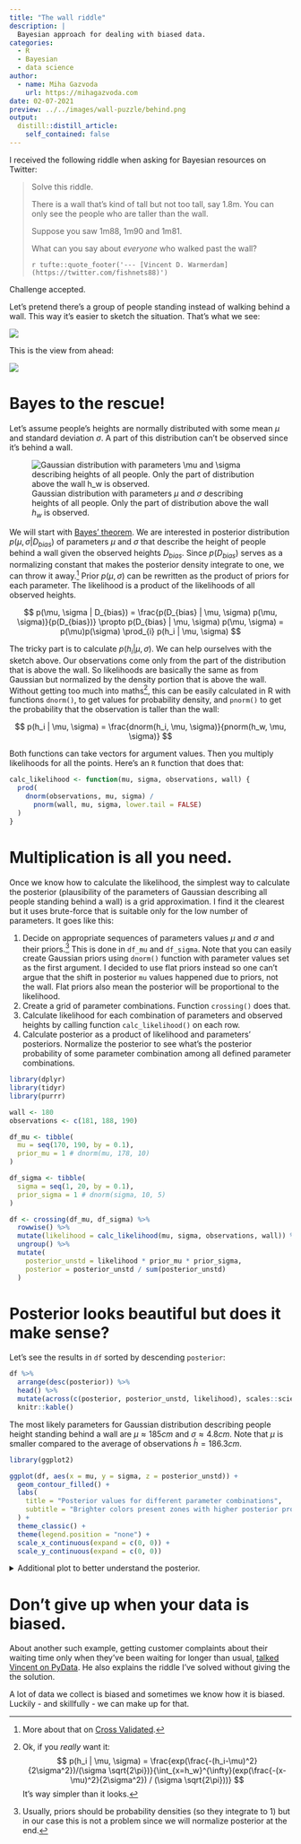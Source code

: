 ```yaml
---
title: "The wall riddle"
description: |
  Bayesian approach for dealing with biased data. 
categories:
  - R
  - Bayesian
  - data science
author:
  - name: Miha Gazvoda
    url: https://mihagazvoda.com
date: 02-07-2021
preview: ../../images/wall-puzzle/behind.png
output:
  distill::distill_article:
    self_contained: false
---
```


I received the following riddle when asking for Bayesian resources on Twitter:

> Solve this riddle.
>
> There is a wall that's kind of tall but not too tall, say 1.8m. You can only see the people who are taller than the wall.
>
> Suppose you saw 1m88, 1m90 and 1m81.
>
> What can you say about *everyone* who walked past the wall?
>
> `r tufte::quote_footer('--- [Vincent D. Warmerdam](https://twitter.com/fishnets88)')`

Challenge accepted.

Let's pretend there's a group of people standing instead of walking behind a wall. This way it's easier to sketch the situation. That's what we see:

![](../../images/wall-puzzle/behind.png)

This is the view from ahead:

![](../../images/wall-puzzle/front.png)

# Bayes to the rescue!

Let's assume people's heights are normally distributed with some mean $\mu$ and standard deviation $\sigma$. A part of this distribution can't be observed since it's behind a wall.

![Gaussian distribution with parameters $\mu$ and $\sigma$ describing heights of all people. Only the part of distribution above the wall $h_w$ is observed.](../../images/wall-puzzle/gaussian.png)

We will start with [Bayes' theorem](https://en.wikipedia.org/wiki/Bayes%27_theorem#Statement_of_theorem). We are interested in posterior distribution $p(\mu, \sigma | D_{bias})$ of parameters $\mu$ and $\sigma$ that describe the height of people behind a wall given the observed heights $D_{bias}$. Since $p(D_{bias})$ serves as a normalizing constant that makes the posterior density integrate to one, we can throw it away.^[More about that on [Cross Validated](https://stats.stackexchange.com/questions/12112/normalizing-constant-in-bayes-theorem).] Prior $p(\mu,\sigma)$ can be rewritten as the product of priors for each parameter. The likelihood is a product of the likelihoods of all observed heights.

$$
p(\mu, \sigma | D_{bias}) = \frac{p(D_{bias} | \mu, \sigma) p(\mu, \sigma)}{p(D_{bias})} \propto p(D_{bias} | \mu, \sigma) p(\mu, \sigma) = p(\mu)p(\sigma) \prod_{i} p(h_i | \mu, \sigma)
$$

The tricky part is to calculate $p(h_i | \mu, \sigma)$. We can help ourselves with the sketch above. Our observations come only from the part of the distribution that is above the wall. So likelihoods are basically the same as from Gaussian but normalized by the density portion that is above the wall. Without getting too much into maths^[Ok, if you *really* want it:
$$
p(h_i | \mu, \sigma) = \frac{exp(\frac{-(h_i-\mu)^2}{2\sigma^2})/(\sigma \sqrt{2\pi})}{\int_{x=h_w}^{\infty}(exp(\frac{-(x-\mu)^2}{2\sigma^2}) / (\sigma \sqrt{2\pi}))}
$$
It's way simpler than it looks.
], this can be easily calculated in R with functions `dnorm()`, to get values for probability density, and `pnorm()` to get the probability that the observation is taller than the wall:

$$
p(h_i | \mu, \sigma) = \frac{dnorm(h_i, \mu, \sigma)}{pnorm(h_w, \mu, \sigma)}
$$


Both functions can take vectors for argument values. Then you multiply likelihoods for all the points. Here's an `R` function that does that:
<!-- TODO mention logarithms -->

```r
calc_likelihood <- function(mu, sigma, observations, wall) {
  prod(
    dnorm(observations, mu, sigma) /
      pnorm(wall, mu, sigma, lower.tail = FALSE)
  )
}
```

# Multiplication is all you need.

Once we know how to calculate the likelihood, the simplest way to calculate the posterior (plausibility of the parameters of Gaussian describing all people standing behind a wall) is a grid approximation. I find it the clearest but it uses brute-force that is suitable only for the low number of parameters. It goes like this:

1. Decide on appropriate sequences of parameters values $\mu$ and $\sigma$ and their priors.^[Usually, priors should be probability densities (so they integrate to 1) but in our case this is not a problem since we will normalize posterior at the end.] This is done in `df_mu` and `df_sigma`. Note that you can easily create Gaussian priors using `dnorm()` function with parameter values set as the first argument. I decided to use flat priors instead so one can't argue that the shift in posterior `mu` values happened due to priors, not the wall. Flat priors also mean  the posterior will be proportional to the likelihood.
2. Create a grid of parameter combinations. Function `crossing()` does that.
3. Calculate likelihood for each combination of parameters and observed heights by calling function `calc_likelihood()` on each row.
4. Calculate posterior as a product of likelihood and parameters' posteriors. Normalize the posterior to see what's the posterior probability of some parameter combination among all defined parameter combinations. 

```r
library(dplyr)
library(tidyr)
library(purrr)

wall <- 180
observations <- c(181, 188, 190)

df_mu <- tibble(
  mu = seq(170, 190, by = 0.1),
  prior_mu = 1 # dnorm(mu, 178, 10)
)

df_sigma <- tibble(
  sigma = seq(1, 20, by = 0.1),
  prior_sigma = 1 # dnorm(sigma, 10, 5)
)

df <- crossing(df_mu, df_sigma) %>%
  rowwise() %>%
  mutate(likelihood = calc_likelihood(mu, sigma, observations, wall)) %>% 
  ungroup() %>% 
  mutate(
    posterior_unstd = likelihood * prior_mu * prior_sigma,
    posterior = posterior_unstd / sum(posterior_unstd)
  )
```

# Posterior looks beautiful but does it make sense?

Let's see the results in `df` sorted by descending `posterior`:

```r
df %>% 
  arrange(desc(posterior)) %>% 
  head() %>% 
  mutate(across(c(posterior, posterior_unstd, likelihood), scales::scientific, 5)) %>% 
  knitr::kable()
```

The most likely parameters for Gaussian distribution describing people height standing behind a wall are $\mu \approx 185cm$  and $\sigma \approx 4.8cm$. Note that $\mu$ is smaller compared to the average of observations $\bar{h} = 186.3cm$.   

```r
library(ggplot2)

ggplot(df, aes(x = mu, y = sigma, z = posterior_unstd)) +
  geom_contour_filled() +
  labs(
    title = "Posterior values for different parameter combinations",
    subtitle = "Brighter colors present zones with higher posterior probabilities."
  ) +
  theme_classic() +
  theme(legend.position = "none") +
  scale_x_continuous(expand = c(0, 0)) + 
  scale_y_continuous(expand = c(0, 0))
```

<details>
<summary>Additional plot to better understand the posterior.</summary>

The plot below displays normalized probability densities for heights between 180 and 190cm. The normalized probability density is calculated the same as in $p(h_i|\mu, \sigma)$ above; that is divided by the portion of the Gaussian above the wall height. 

```r
calc_rel_dens <- function(mu, sigma, h, wall) {
  dnorm(h, mu, sigma) / pnorm(wall, mu, sigma, lower.tail = FALSE)
}

tibble(
  mu = 170,
  h = 180:190
) %>% 
  crossing(sigma = 5:20) %>% 
  rowwise() %>% 
  mutate(rel_dens = calc_rel_dens(mu, sigma, h, wall)) %>% 
  ggplot(aes(h, rel_dens, color = sigma, group = sigma)) + 
  geom_line() +
  viridis::scale_color_viridis() + 
  theme_classic() + 
  labs(
    title = "Probability densities for Gaussians with different sigmas and mu = 170",
    x = "Height [cm]",
    y = "Normalized probability density"
  )
```

To get the posterior value for some $\mu$ and $\sigma$ you just have to multiply densities (`y` values on the plot). We can see that $\sigma$ between 10 and 15 make the more sense because higher $\sigma$ values are lower for all heights and small $\sigma$ density for height 181cm is bigger but gets compensated because when multiplying with densities for 188 and 190 which are way smaller. 

</details> 

# Don't give up when your data is biased.

About another such example, getting customer complaints about their waiting time only when they've been waiting for longer than usual, [talked Vincent on PyData](https://youtu.be/dE5j6NW-Kzg?t=721). He also explains the riddle I've solved without giving the the solution. 

A lot of data we collect is biased and sometimes we know how it is biased. Luckily - and skillfully - we can make up for that. 


